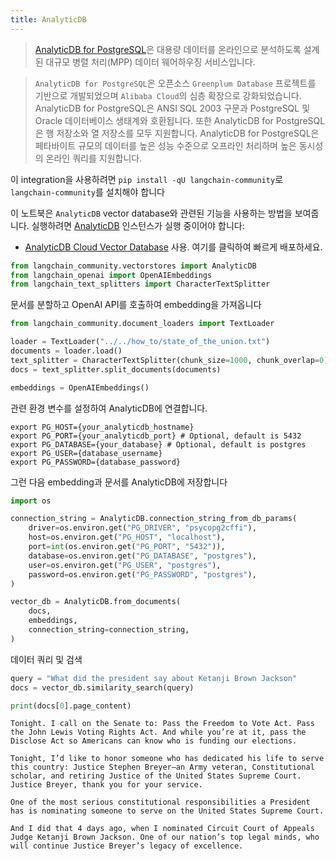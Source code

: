 ```yaml
---
title: AnalyticDB
---
```


>[AnalyticDB for PostgreSQL](https://www.alibabacloud.com/help/en/analyticdb-for-postgresql/latest/product-introduction-overview)은 대용량 데이터를 온라인으로 분석하도록 설계된 대규모 병렬 처리(MPP) 데이터 웨어하우징 서비스입니다.

>`AnalyticDB for PostgreSQL`은 오픈소스 `Greenplum Database` 프로젝트를 기반으로 개발되었으며 `Alibaba Cloud`의 심층 확장으로 강화되었습니다. AnalyticDB for PostgreSQL은 ANSI SQL 2003 구문과 PostgreSQL 및 Oracle 데이터베이스 생태계와 호환됩니다. 또한 AnalyticDB for PostgreSQL은 행 저장소와 열 저장소를 모두 지원합니다. AnalyticDB for PostgreSQL은 페타바이트 규모의 데이터를 높은 성능 수준으로 오프라인 처리하며 높은 동시성의 온라인 쿼리를 지원합니다.

이 integration을 사용하려면 `pip install -qU langchain-community`로 `langchain-community`를 설치해야 합니다

이 노트북은 `AnalyticDB` vector database와 관련된 기능을 사용하는 방법을 보여줍니다.
실행하려면 [AnalyticDB](https://www.alibabacloud.com/help/en/analyticdb-for-postgresql/latest/product-introduction-overview) 인스턴스가 실행 중이어야 합니다:

- [AnalyticDB Cloud Vector Database](https://www.alibabacloud.com/product/hybriddb-postgresql) 사용. 여기를 클릭하여 빠르게 배포하세요.

```python
from langchain_community.vectorstores import AnalyticDB
from langchain_openai import OpenAIEmbeddings
from langchain_text_splitters import CharacterTextSplitter
```

문서를 분할하고 OpenAI API를 호출하여 embedding을 가져옵니다

```python
from langchain_community.document_loaders import TextLoader

loader = TextLoader("../../how_to/state_of_the_union.txt")
documents = loader.load()
text_splitter = CharacterTextSplitter(chunk_size=1000, chunk_overlap=0)
docs = text_splitter.split_documents(documents)

embeddings = OpenAIEmbeddings()
```

관련 환경 변수를 설정하여 AnalyticDB에 연결합니다.

```
export PG_HOST={your_analyticdb_hostname}
export PG_PORT={your_analyticdb_port} # Optional, default is 5432
export PG_DATABASE={your_database} # Optional, default is postgres
export PG_USER={database_username}
export PG_PASSWORD={database_password}
```

그런 다음 embedding과 문서를 AnalyticDB에 저장합니다

```python
import os

connection_string = AnalyticDB.connection_string_from_db_params(
    driver=os.environ.get("PG_DRIVER", "psycopg2cffi"),
    host=os.environ.get("PG_HOST", "localhost"),
    port=int(os.environ.get("PG_PORT", "5432")),
    database=os.environ.get("PG_DATABASE", "postgres"),
    user=os.environ.get("PG_USER", "postgres"),
    password=os.environ.get("PG_PASSWORD", "postgres"),
)

vector_db = AnalyticDB.from_documents(
    docs,
    embeddings,
    connection_string=connection_string,
)
```

데이터 쿼리 및 검색

```python
query = "What did the president say about Ketanji Brown Jackson"
docs = vector_db.similarity_search(query)
```

```python
print(docs[0].page_content)
```

```output
Tonight. I call on the Senate to: Pass the Freedom to Vote Act. Pass the John Lewis Voting Rights Act. And while you’re at it, pass the Disclose Act so Americans can know who is funding our elections.

Tonight, I’d like to honor someone who has dedicated his life to serve this country: Justice Stephen Breyer—an Army veteran, Constitutional scholar, and retiring Justice of the United States Supreme Court. Justice Breyer, thank you for your service.

One of the most serious constitutional responsibilities a President has is nominating someone to serve on the United States Supreme Court.

And I did that 4 days ago, when I nominated Circuit Court of Appeals Judge Ketanji Brown Jackson. One of our nation’s top legal minds, who will continue Justice Breyer’s legacy of excellence.
```
